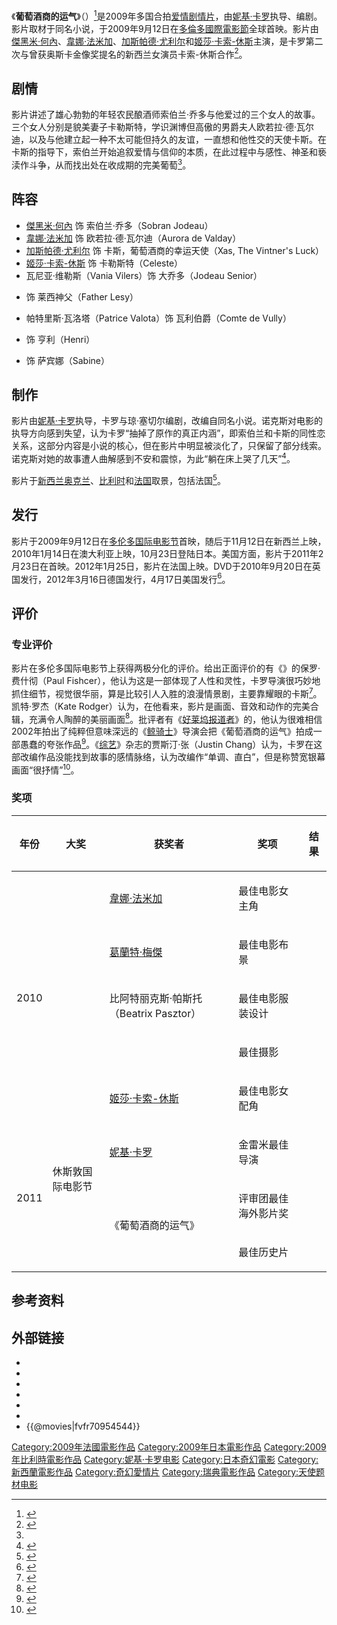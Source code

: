 {{NoteTA
|G1=Show
|G2=People
}}

{{Infobox film
| name           = 葡萄酒商的运气
| original_name = {{lang|en|''A Heavenly Vintage''}}
| image          = The vintner's luck poster.jpg
| caption        = 剧院上映海报
| director       = [[妮基·卡罗|妮基·卡罗]]
| producer       = {{Plainlist|
* {{tsl|en|Ludi Boeken|鲁迪·博肯}}
* 帕斯卡·朱德莱维奇（Pascal Judelewicz）
* [[妮基·卡罗|妮基·卡罗]]
* 罗宾·莱恩（Robin Laing）
* 劳里·帕克（Laurie Parker）
}}
| based_on       = {{Based on|葡萄酒商的运气|{{tsl|en|Elizabeth Knox|伊丽莎白·诺克斯}}}}
| writer         = {{Plainlist|
* [[妮基·卡罗|妮基·卡罗]]
* 琼·塞切尔（Joan Scheckel）
}}
| starring       = {{Plainlist|
* [[傑黑米·何內|傑黑米·何內]]
* [[韋娜·法米加|韋娜·法米加]]
* [[加斯帕德·尤利尔|加斯帕德·尤利尔]]
* [[姬莎·卡索-休斯|姬莎·卡索-休斯]]
}}
| music          = {{tsl|en|Antônio Pinto (composer)|安东尼奥·平托}}
| cinematography = 丹尼斯·勒诺瓦（Denis Lenoir）
| production_companies = {{Plainlist|
* Acajou Films
* Kortex Cinema
* Ascension Films
}}
| distributor    = {{Plainlist|
* {{tsl|en|Screen Media Films|Screen Media Films}}
* Hoyts Distribution
* [[东北新社|东北新社]]
}}
| released       = {{Film date|2009|9|12|[[多倫多國際電影節|多伦多]]|2009|11|12|新西兰}}
| runtime        = 121分钟
| country        = {{Plainlist|
* {{flag|法国}}<ref name="bfi">{{cite web|url=http://www.bfi.org.uk/films-tv-people/4ce2b8c96d9a9|title=The Vintner's Luck (2009)|website=[[英國電影協會|British Film Institute]]|accessdate=2016-12-30}}</ref>
* {{flag|比利时}}<ref name="bfi"/>
* {{flag|New Zealand}}<ref name="bfi"/>
* {{flag|Sweden}}<ref name="bfi"/>
* {{flag|日本}}<ref name="bfi"/>
}}
| language       = 英语
| budget         = 850万欧元
}}

《'''葡萄酒商的运气'''》（{{lang-en|''A Heavenly Vintage''}}）<ref name=":0">{{Cite web|title=The Vintner's Luck|url=https://www.nzfilm.co.nz/films/vintners-luck|access-date=2020-08-06|website=New Zealand Film Commission}}</ref>是2009年多国合拍[[爱情片|爱情]][[剧情片|剧情片]]，由[[妮基·卡罗|妮基·卡罗]]执导、编剧。影片取材于{{tsl|en|Elizabeth Knox|伊丽莎白·诺克斯}}同名小说，于2009年9月12日在[[多倫多國際電影節|多倫多國際電影節]]全球首映。影片由[[傑黑米·何內|傑黑米·何內]]、[[韋娜·法米加|韋娜·法米加]]、[[加斯帕德·尤利尔|加斯帕德·尤利尔]]和[[姬莎·卡索-休斯|姬莎·卡索-休斯]]主演，是卡罗第二次与曾获奥斯卡金像奖提名的新西兰女演员卡索-休斯合作<ref>{{cite news|last1=Frater|first1=Patrick|title=Caro, Castle-Hughes reteam on 'Luck'|url=https://www.variety.com/article/VR1117965571?refCatId=1236|accessdate=2018-01-12|work=Variety|date=2007-05-22|archive-url=https://archive.li/20111030103308/http://www.variety.com/article/VR1117965571?refCatId=1236|archive-date=2011-10-30}}</ref>。

==剧情==
影片讲述了雄心勃勃的年轻农民酿酒师索伯兰·乔多与他爱过的三个女人的故事。三个女人分别是貌美妻子卡勒斯特，学识渊博但高傲的男爵夫人欧若拉·德·瓦尔迪，以及与他建立起一种不太可能但持久的友谊，一直想和他性交的天使卡斯。在卡斯的指导下，索伯兰开始追叙爱情与信仰的本质，在此过程中与感性、神圣和亵渎作斗争，从而找出处在收成期的完美葡萄<ref name=":0" />。

==阵容==
* [[傑黑米·何內|傑黑米·何內]] 饰 索伯兰·乔多（Sobran Jodeau）
* [[韋娜·法米加|韋娜·法米加]] 饰 欧若拉·德·瓦尔迪（Aurora de Valday）
* [[加斯帕德·尤利尔|加斯帕德·尤利尔]] 饰 卡斯，葡萄酒商的幸运天使（Xas, The Vintner's Luck）
* [[姬莎·卡索-休斯|姬莎·卡索-休斯]] 饰 卡勒斯特（Celeste）
* 瓦尼亚·维勒斯（Vania Vilers）饰 大乔多（Jodeau Senior）
* {{tsl|en|Eric Godon|埃里克·高登}} 饰 莱西神父（Father Lesy）
* 帕特里斯·瓦洛塔（Patrice Valota）饰 瓦利伯爵（Comte de Vully）
* {{tsl|en|Jean-Louis Sbille|让·路易·斯比尔}} 饰 亨利（Henri）
* {{tsl|en|Lizzie Brocheré|莉齐·布罗切雷}} 饰 萨宾娜（Sabine）

==制作==
影片由[[妮基·卡罗|妮基·卡罗]]执导，卡罗与琼·塞切尔编剧，改编自{{tsl|en|Elizabeth Knox|伊丽莎白·诺克斯}}同名小说。诺克斯对电影的执导方向感到失望，认为卡罗“抽掉了原作的真正内涵”，即索伯兰和卡斯的同性恋关系，这部分内容是小说的核心，但在影片中明显被淡化了，只保留了部分线索。诺克斯对她的故事遭人曲解感到不安和震惊，为此“躺在床上哭了几天”<ref>{{Cite web|date=2009-12-02|title=Author cried over Vintner's Luck film|url=https://www.stuff.co.nz/entertainment/3076674/Author-cried-over-Vintners-Luck-film|access-date=2020-08-06|website=Stuff|language=en}}</ref>。

影片于[[新西兰|新西兰]][[奥克兰_(新西兰)|奥克兰]]、[[比利时|比利时]]和[[法国|法国]]取景，包括法国{{tsl|en|Berzé-le-Châtel|贝尔泽勒沙泰勒|贝尔泽城堡}}<ref>{{cite web|url=https://www.imdb.com/title/tt0954544/locations?ref_=ttrel_ql_6|title=A Heavenly Vintage (2009) – Filming Locations|website=Internet Movie Database}}</ref>。

==发行==
影片于2009年9月12日在[[多伦多国际电影节|多伦多国际电影节]]首映，随后于11月12日在新西兰上映，2010年1月14日在澳大利亚上映，10月23日登陆日本。美国方面，影片于2011年2月23日在{{tsl|en|Sedona Film Festival|塞多纳电影节}}首映。2012年1月25日，影片在法国上映。DVD于2010年9月20日在英国发行，2012年3月16日德国发行，4月17日美国发行<ref>{{cite web|url=https://www.imdb.com/title/tt0954544/releaseinfo?ref_=tt_ql_9|title=A Heavenly Vintage (2009) – Release Info|website=Internet Movie Database}}</ref>。

==评价==

===专业评价===
影片在多伦多国际电影节上获得两极分化的评价。给出正面评价的有《{{tsl|en|Dark Horizons|黑色地平线}}》的保罗·费什彻（Paul Fishcer），他认为这是一部体现了人性和灵性，卡罗导演很巧妙地抓住细节，视觉很华丽，算是比较引人入胜的浪漫情景剧，主要靠耀眼的卡斯<ref>{{cite web|last=Fischer |first=Paul |title=Toronto Review: 'The Vintner's Luck' |url=http://www.darkhorizons.com/news/15142/toronto-review-the-vintner-s-luck |archive-url=https://archive.is/20130120064925/http://www.darkhorizons.com/news/15142/toronto-review-the-vintner-s-luck |dead-url=yes |archive-date=2013-01-20 |date=2009-09-14 |website=Dark Horizons |accessdate=2011-05-02 }}</ref>。{{tsl|en|3 News||3 News}}凯特·罗杰（Kate Rodger）认为，在他看来，影片是画面、音效和动作的完美合辑，充满令人陶醉的美丽画面<ref>{{cite web|last=Rodger|first=Kate|date=2009-11-07|title=The Vintner's Luck Review|url=http://www.3news.co.nz/The-Vintners-Luck-review/tabid/418/articleID/128649/Default.aspx|dead-url=yes|archive-url=https://web.archive.org/web/20121001221739/http://www.3news.co.nz/The-Vintners-Luck-review/tabid/418/articleID/128649/Default.aspx|archive-date=2012-10-01|accessdate=2011-05-02|website=3 News}}</ref>。批评者有《[[好莱坞报道者|好莱坞报道者]]》的{{tsl|en|Peter Brunette|彼得·布鲁内特}}，他认为很难相信2002年拍出了纯粹但意味深远的《[[鲸骑士|鲸骑士]]》导演会把《葡萄酒商的运气》拍成一部愚蠢的夸张作品<ref>{{cite web|last=Brunette|first=Peter|title=The Vintner's Luck – Film Review|url=https://www.hollywoodreporter.com/hr/film-reviews/the-vintner-s-luck-film-review-1004011865.story|date=2009-09-14|work=The Hollywood Reporter|accessdate=2009-09-21|dead-url=yes|archiveurl=https://web.archive.org/web/20090916210747/http://www.hollywoodreporter.com/hr/film-reviews/the-vintner-s-luck-film-review-1004011865.story|archivedate=2009-09-16}}</ref>。《[[綜藝_(雜誌)|综艺]]》杂志的贾斯汀·张（Justin Chang）认为，卡罗在这部改编作品没能找到故事的感情脉络，认为改编作“单调、直白”，但是称赞宽银幕画面“很抒情”<ref>{{cite news|last1=Chang|first1=Justin|title=The Vintner's Luck|url=https://variety.com/2009/film/markets-festivals/the-vintner-s-luck-1200476242/|accessdate=2018-01-11|work=Variety|date=2009-09-13|archive-date=2017-09-20|archive-url=https://web.archive.org/web/20170920093030/http://variety.com/2009/film/markets-festivals/the-vintner-s-luck-1200476242/|dead-url=no}}</ref>。

===奖项===
{| class="wikitable"
|-
! 年份
! 大奖
! 获奖者
! 奖项
! 结果
|-
| rowspan="5"| 2010
| rowspan="5"| {{tsl|en|New Zealand film and television awards|新西兰电影电视奖}}
| [[韋娜·法米加|韋娜·法米加]]
| 最佳电影女主角
| {{won}}
|-
| [[葛蘭特·梅傑|葛蘭特·梅傑]]
| 最佳电影布景
| {{won}}
|-
| 比阿特丽克斯·帕斯托（Beatrix Pasztor）
| 最佳电影服装设计
| {{won}}
|-
| {{tsl|en|Denis Lenoir|丹尼斯·勒努瓦}}
| 最佳摄影
| {{nom}}
|-
| [[姬莎·卡索-休斯|姬莎·卡索-休斯]]
| 最佳电影女配角
| {{nom}}
|-
| rowspan="3"| 2011
| rowspan="2"| 休斯敦国际电影节
| [[妮基·卡罗|妮基·卡罗]]
| 金雷米最佳导演
| {{won}}
|-
| rowspan="2"| 《葡萄酒商的运气》
| 评审团最佳海外影片奖
| {{won}}
|-
| {{tsl|en|Sedona International Film Festival|塞多纳国际电影节}}
| 最佳历史片
| {{won}}
|}

==参考资料==
{{Reflist|30em}}

==外部链接==
* {{Official website|https://web.archive.org/web/20110504153546/http://www.thevintnersluckmovie.com:80/}}
* {{IMDb title|0954544}}
* {{amg title}}
* {{Rotten tomatoes}}
* {{Douban|2143919}}
* {{Mtime|75086}}
* {{@movies|fvfr70954544}}

{{Niki Caro}}
{{DEFAULTSORT:Heavenly Vintage, A}}
[[Category:2009年法國電影作品|Category:2009年法國電影作品]]
[[Category:2009年日本電影作品|Category:2009年日本電影作品]]
[[Category:2009年比利時電影作品|Category:2009年比利時電影作品]]
[[Category:妮基·卡罗电影|Category:妮基·卡罗电影]]
[[Category:日本奇幻電影|Category:日本奇幻電影]]
[[Category:新西蘭電影作品|Category:新西蘭電影作品]]
[[Category:奇幻愛情片|Category:奇幻愛情片]]
[[Category:瑞典電影作品|Category:瑞典電影作品]]
[[Category:天使题材电影|Category:天使题材电影]]